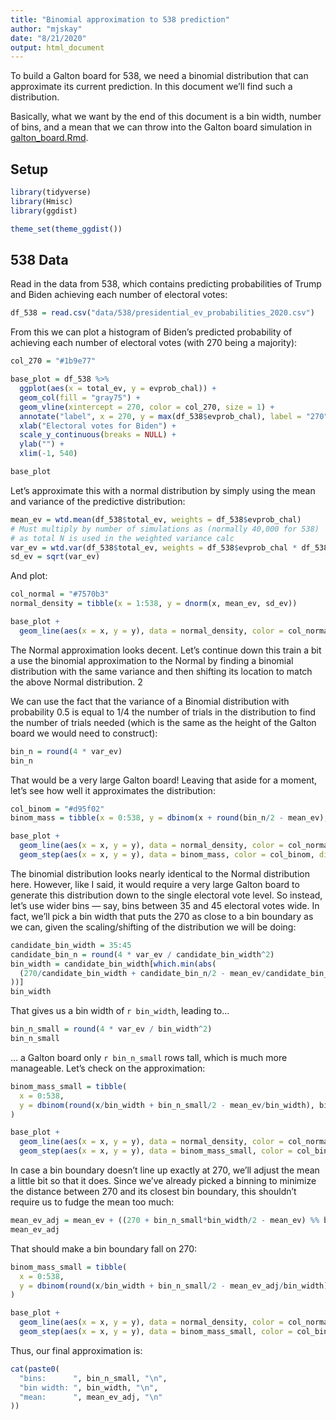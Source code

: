 ```yaml
---
title: "Binomial approximation to 538 prediction"
author: "mjskay"
date: "8/21/2020"
output: html_document
---
```


To build a Galton board for 538, we need a binomial distribution that can approximate
its current prediction. In this document we'll find such a distribution.

Basically, what we want by the end of this document is a bin width, number of bins, and
a mean that we can throw into the Galton board simulation in [galton_board.Rmd](galton_board.Rmd).

## Setup

```r
library(tidyverse)
library(Hmisc)
library(ggdist)

theme_set(theme_ggdist())
```

## 538 Data

Read in the data from 538, which contains predicting probabilities of Trump and Biden achieving each number of electoral votes:

```r
df_538 = read.csv("data/538/presidential_ev_probabilities_2020.csv")
```

From this we can plot a histogram of Biden's predicted probability of achieving each number of electoral votes (with 270 being a majority):

```r
col_270 = "#1b9e77"

base_plot = df_538 %>%
  ggplot(aes(x = total_ev, y = evprob_chal)) +
  geom_col(fill = "gray75") +
  geom_vline(xintercept = 270, color = col_270, size = 1) +
  annotate("label", x = 270, y = max(df_538$evprob_chal), label = "270", color = col_270, size = 3) +
  xlab("Electoral votes for Biden") +
  scale_y_continuous(breaks = NULL) +
  ylab("") +
  xlim(-1, 540)

base_plot
```

Let's approximate this with a normal distribution by simply using the mean and variance of the predictive distribution:

```r
mean_ev = wtd.mean(df_538$total_ev, weights = df_538$evprob_chal)
# Must multiply by number of simulations as (normally 40,000 for 538)
# as total N is used in the weighted variance calc
var_ev = wtd.var(df_538$total_ev, weights = df_538$evprob_chal * df_538$simulations)
sd_ev = sqrt(var_ev)
```

And plot:

```r
col_normal = "#7570b3"
normal_density = tibble(x = 1:538, y = dnorm(x, mean_ev, sd_ev))

base_plot + 
  geom_line(aes(x = x, y = y), data = normal_density, color = col_normal, size = 1)
```

The Normal approximation looks decent. Let's continue down this train a bit a use the binomial approximation to the Normal by finding a binomial distribution with the same variance and then shifting its location to match the above Normal distribution. 2

We can use the fact that the variance of a Binomial distribution with probability 0.5 is equal to 1/4 the number of trials in the distribution to find the number of trials needed (which is the same as the height of the Galton board we would need to construct):

```r
bin_n = round(4 * var_ev)
bin_n
```

That would be a very large Galton board! Leaving that aside for a moment, let's see how well it approximates the distribution:

```r
col_binom = "#d95f02"
binom_mass = tibble(x = 0:538, y = dbinom(x + round(bin_n/2 - mean_ev), bin_n, 0.5))

base_plot + 
  geom_line(aes(x = x, y = y), data = normal_density, color = col_normal, size = 1) +
  geom_step(aes(x = x, y = y), data = binom_mass, color = col_binom, direction = "mid", size = 1)
```

The binomial distribution looks nearly identical to the Normal distribution here. However, like I said, it would require a very large Galton board to generate this distribution down to the single electoral vote level. So instead, let's use wider bins --- say, bins between 35 and 45 electoral votes wide. In fact, we'll pick a bin width that puts the 270 as close to a bin boundary as we can, given the scaling/shifting of the distribution we will be doing: 

```r
candidate_bin_width = 35:45
candidate_bin_n = round(4 * var_ev / candidate_bin_width^2)
bin_width = candidate_bin_width[which.min(abs(
  (270/candidate_bin_width + candidate_bin_n/2 - mean_ev/candidate_bin_width) %% 1 - 0.5
))]
bin_width
```

That gives us a bin width of `r bin_width`, leading to...

```r
bin_n_small = round(4 * var_ev / bin_width^2)
bin_n_small
```

... a Galton board only `r bin_n_small` rows tall, which is much more manageable. Let's check on the approximation:

```r
binom_mass_small = tibble(
  x = 0:538, 
  y = dbinom(round(x/bin_width + bin_n_small/2 - mean_ev/bin_width), bin_n_small, 0.5) / bin_width
)

base_plot + 
  geom_line(aes(x = x, y = y), data = normal_density, color = col_normal, size = 1) +
  geom_step(aes(x = x, y = y), data = binom_mass_small, color = col_binom, direction = "mid", size = 1)

```

In case a bin boundary doesn't line up exactly at 270, we'll adjust the mean a little bit so that it does. Since
we've already picked a binning to minimize the distance between 270 and its closest bin boundary, this shouldn't
require us to fudge the mean too much:

```r
mean_ev_adj = mean_ev + ((270 + bin_n_small*bin_width/2 - mean_ev) %% bin_width - bin_width/2)
mean_ev_adj
```

That should make a bin boundary fall on 270:

```r
binom_mass_small = tibble(
  x = 0:538, 
  y = dbinom(round(x/bin_width + bin_n_small/2 - mean_ev_adj/bin_width), bin_n_small, 0.5) / bin_width
)

base_plot + 
  geom_line(aes(x = x, y = y), data = normal_density, color = col_normal, size = 1) +
  geom_step(aes(x = x, y = y), data = binom_mass_small, color = col_binom, direction = "mid", size = 1)
```
Thus, our final approximation is:

```r
cat(paste0(
  "bins:      ", bin_n_small, "\n",
  "bin width: ", bin_width, "\n",
  "mean:      ", mean_ev_adj, "\n"
))
```
